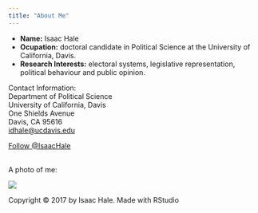 ```yaml
---
title: "About Me"
---
```


- __Name:__ Isaac Hale
- __Ocupation:__ doctoral candidate in Political Science at the University of California, Davis.
- __Research Interests:__ electoral systems, legislative representation, political behaviour and public opinion.

Contact Information:<br>
Department of Political Science <br>
University of California, Davis <br>
One Shields Avenue <br>
Davis, CA 95616 <br>
<a href="mailto:idhale@ucdavis.edu">idhale@ucdavis.edu </a><br>

<a href="https://twitter.com/IsaacHale?ref_src=twsrc%5Etfw" class="twitter-follow-button" data-show-count="false">Follow @IsaacHale</a><script async src="https://platform.twitter.com/widgets.js" charset="utf-8"></script>
<br>
A photo of me:

![](headshot.jpg)



Copyright © 2017 by Isaac Hale. Made with RStudio
